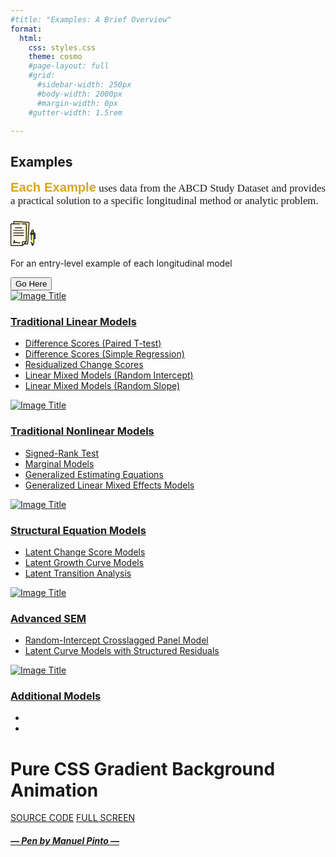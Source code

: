 ```yaml
---
#title: "Examples: A Brief Overview"
format:
  html:
    css: styles.css
    theme: cosmo
    #page-layout: full
    #grid:
      #sidebar-width: 250px
      #body-width: 2000px
      #margin-width: 0px
    #gutter-width: 1.5rem

---
```


## <i class="bi bi-book"></i> Examples

::: {.grid}
::: {.g-col-8}
::: {style="text-align: justify; font-size: 1.2em; line-stretch: 1.0; font-family: Georgia, serif;"}
[**Each Example**]{style="color: goldenrod; font-size: 1.2em; font-family: Verdana, sans-serif;"} uses data from the ABCD Study Dataset and provides a practical solution to a specific longitudinal method or analytic problem.

:::
:::

::: {.g-col-4}
```{=html}
<link rel="stylesheet" href="https://maxcdn.bootstrapcdn.com/bootstrap/4.3.1/css/bootstrap.min.css">

<div class="section_our_solution">
  <div class="row">
    <div class="col-lg-12 col-md-12 col-sm-12">
      <div class="our_solution_category">
        <div class="solution_cards_box">
          <div class="solution_card">
            <div class="hover_color_bubble"></div>
            <div class="so_top_icon">
              <svg id="Layer_1" enable-background="new 0 0 512 512" height="50" viewBox="0 0 512 512" width="40" xmlns="http://www.w3.org/2000/svg">
                <g>
                  <g>
                    <g>
                      <g>
                        <path d="m47.478 452.317 295.441 19.76c5.511.369 10.277-3.8 10.645-9.31l28.393-424.517c.369-5.511-3.8-10.276-9.31-10.645l-295.441-19.76c-5.511-.369-10.276 3.8-10.645 9.31l-28.394 424.517c-.368 5.511 3.8 10.277 9.311 10.645z" fill="#fae19e" />
                      </g>
                      <g>
                        <g>
                          <g>
                            <g>
                              <g>
                                <path d="m17.5 504.177h226.14l79.96-79.605v-355.86c0-5.523-4.477-10-10-10h-296.1c-5.523 0-10 4.477-10 10v425.466c0 5.522 4.477 9.999 10 9.999z" fill="#fff9e9" />
                              </g>
                              <path d="m313.601 58.712h-40c5.523 0 10 4.477 10 10v355.861l-.258 40.078 40.258-40.078v-355.861c0-5.523-4.477-10-10-10z" fill="#fff4d6" />
                            </g>
                          </g>
                        </g>
                        <path d="m243.64 504.177v-70.253c0-5.523 4.477-10 10-10h69.96z" fill="#ffeec2" />
                      </g>
                    </g>
                    <g>
                      <path d="m468.636 248.58-33.372.165v-50.826c0-9.183 7.463-16.662 16.673-16.708h.007c9.217-.046 16.693 7.371 16.693 16.562v50.807z" fill="#fed23a" />
                      <path d="m451.96 504.177c-10.362-10.277-16.196-24.263-16.208-38.857l-.062-73.973c0-.644.524-1.169 1.171-1.173l30.038-.149c.647-.003 1.171.517 1.171 1.161l.062 74.079c.012 14.531-5.749 28.472-16.015 38.756z" fill="#54b1ff" />
                      <path d="m451.959 469.333h-.01c-14.434.072-26.14-11.542-26.14-25.935v-213.527c0-6.778 5.477-12.283 12.255-12.316l27.626-.137c6.826-.034 12.378 5.49 12.378 12.316v213.436c0 14.38-11.687 26.091-26.109 26.163z" fill="#fdf385" />
                      <path d="m465.69 217.417-23.769.118c6.037.79 10.708 5.94 10.708 12.198v213.437c0 9.823-5.455 18.397-13.507 22.87 3.79 2.115 8.164 3.317 12.826 3.293h.01c14.422-.072 26.109-11.783 26.109-26.163v-213.436c.001-6.826-5.551-12.351-12.377-12.317z" fill="#faee6e" />
                      <path d="m491.274 247.925-71.615.355c-7.305.036-13.226 5.968-13.226 13.248 0 7.281 5.921 13.153 13.226 13.117l58.389-.29v77.489c0 7.281 5.921 13.153 13.226 13.117 7.305-.036 13.226-5.968 13.226-13.248v-90.672c0-7.28-5.922-13.152-13.226-13.116z" fill="#54b1ff" />
                      <g>
                        <path d="m491.274 247.925-38.441.188-.167 26.311 25.381-.067v77.489c0 7.281 5.921 13.153 13.226 13.117 7.305-.036 13.226-5.968 13.226-13.248v-90.672c.001-7.282-5.921-13.154-13.225-13.118z" fill="#3da7ff" />
                      </g>
                    </g>
                  </g>
                  <g fill="#060606">
                    <path d="m373.147 20.122-295.44-19.761c-9.631-.638-17.984 6.665-18.629 16.293l-2.311 34.557h-39.267c-9.649 0-17.5 7.851-17.5 17.5v425.466c0 9.649 7.851 17.5 17.5 17.5h226.141c1.96 0 3.902-.801 5.292-2.185l34.138-33.987c.347.074.701.133 1.065.157l58.282 3.898c9.302.614 18.005-6.952 18.629-16.293l28.393-424.515c.639-9.528-6.766-17.993-16.293-18.63zm-122.006 465.902v-52.1c0-1.378 1.122-2.5 2.5-2.5h51.9zm94.939-23.757c-.244 1.51-1.131 2.286-2.66 2.327l-46.28-3.096 31.752-31.611c1.414-1.407 2.209-3.32 2.209-5.315v-355.86c0-9.649-7.851-17.5-17.5-17.5h-77.993c-9.697 0-9.697 15 0 15h77.993c1.379 0 2.5 1.122 2.5 2.5v347.712h-62.46c-9.649 0-17.5 7.851-17.5 17.5v62.753h-218.641c-1.378 0-2.5-1.122-2.5-2.5v-425.465c0-1.378 1.122-2.5 2.5-2.5h178.168c9.697 0 9.697-15 0-15h-123.868l2.244-33.556c.244-1.511 1.131-2.286 2.661-2.327l295.44 19.76c1.511.244 2.287 1.131 2.328 2.661z" />
                    <path d="m267.827 237.047h-204.553c-4.142 0-7.5 3.358-7.5 7.5s3.358 7.5 7.5 7.5h204.553c4.143 0 7.5-3.358 7.5-7.5s-3.357-7.5-7.5-7.5z" />
                    <path d="m267.827 289.332h-204.553c-4.142 0-7.5 3.358-7.5 7.5s3.358 7.5 7.5 7.5h204.553c4.143 0 7.5-3.358 7.5-7.5s-3.357-7.5-7.5-7.5z" />
                    <path d="m55.774 192.262c0 4.142 3.358 7.5 7.5 7.5h204.553c4.143 0 7.5-3.358 7.5-7.5s-3.357-7.5-7.5-7.5h-204.553c-4.142 0-7.5 3.358-7.5 7.5z" />
                    <path d="m91.807 139.977c0 4.142 3.358 7.5 7.5 7.5h132.487c4.142 0 7.5-3.358 7.5-7.5s-3.358-7.5-7.5-7.5h-132.487c-4.142 0-7.5 3.358-7.5 7.5z" />
                    <path d="m194.755 438.787c-13.489.036-26.978.065-40.467.086-4.534.007-9.067.013-13.6.016-8.215.006-13.75-1.643-15.59-10.679-1.556-7.64-12.364-6.613-14.464 0-5.19 16.337-13.774 9.936-18.582-1.053-4.797-10.963-6.027-23.233-8.122-34.9-1.54-8.573-14.506-6.17-14.732 1.994-.298 10.751-1.302 21.331-4.031 31.758-2.815 10.758-7.034 21.097-11.222 31.376-3.651 8.961 10.867 12.816 14.464 3.988 3.711-9.108 7.427-18.266 10.193-27.714 5.14 12.36 15.774 26.34 30.927 18.101 2.819-1.533 5.452-3.712 7.763-6.253 7.88 9.106 19.609 8.388 30.584 8.375 15.627-.02 31.254-.054 46.881-.095 9.649-.025 9.667-15.025-.002-15z" />
                    <path d="m505.932 246.439c-3.897-3.878-9.255-5.867-14.695-6.014l-5.668.028v-10.719c0-6.529-3.878-13.427-9.433-16.862v-15.098c0-31.069-48.372-30.934-48.372.146v15.1c-5.659 3.498-9.455 9.741-9.455 16.852v10.982c-24.966 1.7-25.037 39.745.028 41.232.16 33.575.152 66.6-.028 100.737-.049 9.414 14.949 9.966 15 .079.18-34.166.188-67.22.029-100.823l37.211-.185s-.048 110.848-.048 160.784c0 24.338-37.219 24.5-37.219-.253l.013-13.677c.585-9.68-14.387-10.583-14.973-.904v12.834c0 11 3.402 20.316 9.988 26.869.586 15.693 7.198 30.878 18.369 41.956 3.205 3.18 7.642 2.208 10.744-.182 11.365-11.385 17.769-26.394 18.169-42.414 4.951-4.931 9.908-9.896 9.908-26.896l.006-68.351c12.97 3.689 26.494-6.348 26.494-19.946v-90.672c0-5.523-2.155-10.709-6.068-14.603zm-72.623-5.727v-10.841c0-2.219 1.523-4.08 3.573-4.633l30.025-.149c.84.208 1.615.605 2.243 1.231.915.911 1.419 2.123 1.419 3.414v10.794zm18.671-52c4.604 0 9.155 4.514 9.155 9.062v12.166l-18.372.091v-12.111c.001-5.053 4.133-9.183 9.217-9.208zm-.011 303.901c-3.487-4.942-6.009-10.531-7.417-16.406 2.322.503 4.674.765 7.027.765 2.627 0 5.253-.326 7.839-.957-1.374 5.964-3.892 11.587-7.449 16.598zm45.031-140.899c0 7.101-11.452 7.66-11.452.131 0 0 .013-70.974.021-77.48.005-4.196-3.483-7.509-7.558-7.509l-58.389.29c-7.242 0-7.073-11.331.074-11.366l71.615-.355c3.463.295 5.359 2.168 5.688 5.617v90.672z" />
                  </g>
                </g>
              </svg>
            </div>
            <div class="solu_description">
              <p>
                For an entry-level example of each longitudinal model
              </p>
              <button type="button" class="read_more_btn">Go Here</button>
            </div>
          </div>
          </div>
          </div>
        </div>
      </div>
    </div>
```
:::
:::

```{=html}
<section class="light">
	<div class="container py-2">
		<article class="postcard light blue">
			<a class="postcard__img_link" href="#">
				<img class="postcard__img" src="https://picsum.photos/1000/1000" alt="Image Title" />
			</a>
			<div class="postcard__text t-dark">
				<h1 class="postcard__title blue"><a href="#">Traditional Linear Models</a></h1>
				<div class="postcard__bar"></div>
				<ul class="postcard__tagbox">
					<li class="tag__item play blue">
						<a href="./1a_Examples_DifferenceScores_PairedTtests.qmd"><i class="fas fa-play
						mr-2"></i>Difference Scores (Paired T-test)</a>
						</li>
					<li class="tag__item play blue">
						<a href="./1b_Examples_DifferenceScores_SimpleRegression.qmd"><i class="fas fa-play
						mr-2"></i>Difference Scores (Simple Regression)</a>
						</li>
					<li class="tag__item play blue">
						<a href="./2_Examples_ResidualizedChangeScores.qmd"><i class="fas fa-play
						mr-2"></i>Residualized Change Scores</a>
						</li>
					<li class="tag__item play blue">
						<a href="./3a_Examples_LinearMixedModels.qmd"><i class="fas fa-play mr-2"></i>Linear Mixed
						Models (Random Intercept)</a>
					</li>
					<li class="tag__item play blue">
						<a href="./3b_Examples_LinearMixedModels.qmd"><i class="fas fa-play mr-2"></i>Linear Mixed
						Models (Random Slope)</a>
					</li>
				</ul>
			</div>
		</article>
		<article class="postcard light red">
			<a class="postcard__img_link" href="#">
				<img class="postcard__img" src="https://picsum.photos/501/500" alt="Image Title" />	
			</a>
			<div class="postcard__text t-dark">
				<h1 class="postcard__title red"><a href="#">Traditional Nonlinear Models</a></h1>
				<div class="postcard__bar"></div>
				<div class="postcard__preview-txt">
				<ul class="postcard__tagbox">
				  <li class="tag__item play blue">
						<a href="./_4_Examples_SignedRankTest.qmd"><i class="fas fa-play mr-2"></i>Signed-Rank
						Test</a>
						</li>
					<li class="tag__item play blue">
						<a href="./_5_Examples_MarginalModels.qmd"><i class="fas fa-play mr-2"></i>Marginal Models</a>
						</li>
						<li class="tag__item play blue">
						<a href="./_6_Examples_GeneralizedEstimatingEquations.qmd"><i class="fas fa-play
						mr-2"></i>Generalized
						Estimating Equations</a>
						</li>
						<li class="tag__item play blue">
						<a href="./_7_Examples_GeneralizedLinearMixedEffectsModels.qmd"><i class="fas fa-play
						mr-2"></i>Generalized Linear
						Mixed Effects Models</a>
						</li>
				</ul>
			</div>
		</article>
		<article class="postcard light red">
			<a class="postcard__img_link" href="#">
				<img class="postcard__img" src="https://picsum.photos/601/600" alt="Image Title" />	
			</a>
			<div class="postcard__text t-dark">
				<h1 class="postcard__title red"><a href="#">Structural Equation Models</a></h1>
				<div class="postcard__bar"></div>
				<div class="postcard__preview-txt">
				<ul class="postcard__tagbox">
				  <li class="tag__item play blue">
						<a href="./_9_Examples_LatentChangeScoresModels.qmd"><i class="fas fa-play
						mr-2"></i>Latent Change Score Models</a>
						</li>
					<li class="tag__item play blue">
						<a href="./_10_Examples_LatentGrowthCurveModels.qmd"><i class="fas fa-play
						mr-2"></i>Latent Growth Curve Models</a>
						</li>
					<li class="tag__item play blue">
						<a href="./_12_Examples_LatentTransitionAnalysis.qmd"><i class="fas fa-play
						mr-2"></i>Latent Transition Analysis</a>
						</li>
				</ul>
			</div>
		</article>
		<article class="postcard light red">
			<a class="postcard__img_link" href="#">
				<img class="postcard__img" src="https://picsum.photos/500/653" alt="Image Title" />	
			</a>
			<div class="postcard__text t-dark">
				<h1 class="postcard__title red"><a href="#">Advanced SEM</a></h1>
				<div class="postcard__bar"></div>
				<div class="postcard__preview-txt">
				<ul class="postcard__tagbox">
				  <li class="tag__item play blue">
						<a href="./_15_Examples_RandomInterceptCrosslaggedPanelModels.qmd"><i class="fas fa-play
						mr-2"></i>Random-Intercept Crosslagged Panel Model</a>
						</li>
						<li class="tag__item play blue">
						<a href="./_16_Examples_LatentCurveModelsStructuredResiduals.qmd"><i class="fas fa-play
						mr-2"></i>Latent Curve Models with Structured Residuals</a>
						</li>
				</ul>
			</div>
		</article>
		<article class="postcard light red">
			<a class="postcard__img_link" href="#">
				<img class="postcard__img" src="https://picsum.photos/801/800" alt="Image Title" />	
			</a>
			<div class="postcard__text t-dark">
				<h1 class="postcard__title red"><a href="#">Additional Models</a></h1>
				<div class="postcard__bar"></div>
				<div class="postcard__preview-txt">
				<ul class="postcard__tagbox">
				  <li class="tag__item"><i class="fas fa-tag mr-2"></i></li>
					<li class="tag__item"><i class="fas fa-clock mr-2"></i></li>
				</ul>
			</div>
		</article>
		
	</div>
</section>
```

```{=html}
<div class="d-flex flex-column justify-content-center w-100 h-100">

	<div class="d-flex flex-column justify-content-center align-items-center">
		<h1 class="fw-light text-white m-0">Pure CSS Gradient Background Animation</h1>
		<div class="btn-group my-5">
			<a href="https://codepen-api-export-production.s3.us-west-2.amazonaws.com/zip/PEN/pyBNzX/1578778289271/pure-css-gradient-background-animation.zip" class="btn btn-outline-light" aria-current="page"><i class="fas fa-file-download me-2"></i> SOURCE CODE</a>
			<a href="https://codepen.io/P1N2O/full/pyBNzX" class="btn btn-outline-light">FULL SCREEN <i class="fas fa-expand ms-2"></i></a>
		</div>
		<a href="https://manuel.pinto.dev" class="text-decoration-none">
			<h5 class="fw-light text-white m-0">— Pen by Manuel Pinto —</h5>
		</a>
	</div>
</div>
</div>
```

